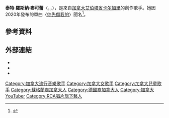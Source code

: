 {{NoteTA
|G1=Music
|G2=Show
|1=zh-cn:麦克雷; zh-tw:麥可蕾;
}}
{{Infobox musical artist
| name            = 泰特·麥可蕾
| image           = File:Tate McRae, Berlin, 1st February 2020 (cropped).jpg
| background      = solo_singer
| birth_name      = Tate Rosner McRae
| birth_date      = {{birth date and age|2003|07|01}}
| birth_place     = {{CAN}}[[艾伯塔省|艾伯塔省]][[卡尔加里|卡尔加里]]
| occupation      = {{hlist|歌手|词曲作家|舞者}}
| genre           = [[流行_(音樂類型)|流行]]
| years_active    = 2011年至今
| label           = {{Plainlist|
* [[RCA唱片|RCA唱片]]
}}
| associated_acts = 
| website         =
| caption         = 
}}

'''泰特·羅斯納·麥可蕾'''（{{lang-en|Tate Rosner McRae}}，{{IPAc-en|t|eɪ|t|_|m|ə|ˈ|k|r|eɪ}}，{{bd|2003年|7月1日}}），是來自[[加拿大|加拿大]][[艾伯塔省|艾伯塔省]][[卡尔加里|卡尔加里]]的創作歌手。她因2020年發布的單曲〈[[你先傷我的|你先傷我的]]〉聞名<ref>{{Cite web|date=2020-10-09|title=Gryffin offers faultless house rendering of Tate McRae's 'you broke me first'|url=https://dancingastronaut.com/2020/10/gryffin-offers-faultless-house-rendering-of-tate-mcraes-you-broke-me-first/|access-date=2020-10-22|website=Dancing Astronaut|archive-date=2020-10-31|archive-url=https://web.archive.org/web/20201031132357/https://dancingastronaut.com/2020/10/gryffin-offers-faultless-house-rendering-of-tate-mcraes-you-broke-me-first/|dead-url=no}}</ref>。

==參考資料==
{{reflist}}

==外部連結==
*{{imdb name|5950715}}
*{{AllMusic|artist|mn0003902427}}
*{{Discogs artist|Tate McRae}}

{{Tate McRae}}
{{authority control}}
{{DEFAULTSORT:McRae, Tate}}
[[Category:加拿大流行音樂歌手|Category:加拿大流行音樂歌手]]
[[Category:加拿大女歌手|Category:加拿大女歌手]]
[[Category:加拿大兒童歌手|Category:加拿大兒童歌手]]
[[Category:蘇格蘭裔加拿大人|Category:蘇格蘭裔加拿大人]]
[[Category:德國裔加拿大人|Category:德國裔加拿大人]]
[[Category:加拿大YouTuber|Category:加拿大YouTuber]]
[[Category:RCA唱片旗下藝人|Category:RCA唱片旗下藝人]]
{{歌手小作品}}